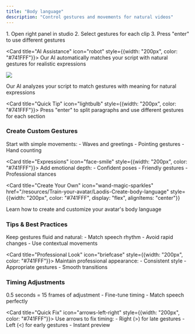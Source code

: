 ```yaml
---
title: "Body language"
description: "Control gestures and movements for natural videos"
---
```


<CardGroup cols={2}>
  <Card title="Quick Start" icon="play" style={{width: "200px", color: "#741FFF"}}>
    1. Open right panel in studio
    2. Select gestures for each clip
    3. Press "enter" to use different gestures
  </Card>
  
  <Card title="AI Assistance" icon="robot" style={{width: "200px", color: "#741FFF"}}>
    Our AI automatically matches your script with natural gestures for realistic expressions
  </Card>
</CardGroup>

![](/Captured'écran2025-01-03à00.01.05.png)

<CardGroup cols={2}>
  <Card title="Smart Gestures" icon="brain" style={{width: "200px", color: "#741FFF"}}>
    Our AI analyzes your script to match gestures with meaning for natural expressions
  </Card>
  
  <Card title="Quick Tip" icon="lightbulb" style={{width: "200px", color: "#741FFF"}}>
    Press "enter" to split paragraphs and use different gestures for each section
  </Card>
</CardGroup>

### Create Custom Gestures

<CardGroup cols={2}>
  <Card title="Basic Gestures" icon="hand" style={{width: "200px", color: "#741FFF"}}>
    Start with simple movements:
    - Waves and greetings
    - Pointing gestures
    - Hand counting
  </Card>
  
  <Card title="Expressions" icon="face-smile" style={{width: "200px", color: "#741FFF"}}>
    Add emotional depth:
    - Confident poses
    - Friendly gestures
    - Professional stances
  </Card>
</CardGroup>

<Card 
  title="Create Your Own" 
  icon="wand-magic-sparkles" 
  href="/resources/Train-your-avatar/Laodis-Create-body-language"
  style={{width: "200px", color: "#741FFF", display: "flex", alignItems: "center"}}
>
  Learn how to create and customize your avatar's body language
</Card>

### Tips & Best Practices

<CardGroup cols={2}>
  <Card title="Natural Flow" icon="person-walking" style={{width: "200px", color: "#741FFF"}}>
    Keep gestures fluid and natural:
    - Match speech rhythm
    - Avoid rapid changes
    - Use contextual movements
  </Card>
  
  <Card title="Professional Look" icon="briefcase" style={{width: "200px", color: "#741FFF"}}>
    Maintain professional appearance:
    - Consistent style
    - Appropriate gestures
    - Smooth transitions
  </Card>
</CardGroup>

### Timing Adjustments

<CardGroup cols={2}>
  <Card title="Frame Control" icon="clock" style={{width: "200px", color: "#741FFF"}}>
    0.5 seconds = 15 frames of adjustment
    - Fine-tune timing
    - Match speech perfectly
  </Card>
  
  <Card title="Quick Fix" icon="arrows-left-right" style={{width: "200px", color: "#741FFF"}}>
    Use arrows to fix timing:
    - Right (&gt;) for late gestures
    - Left (&lt;) for early gestures
    - Instant preview
  </Card>
</CardGroup>
